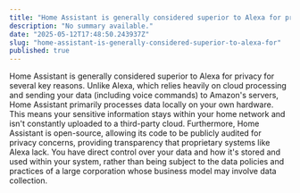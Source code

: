 ```yaml
---
title: "Home Assistant is generally considered superior to Alexa for privacy for several"
description: "No summary available."
date: "2025-05-12T17:48:50.243937Z"
slug: "home-assistant-is-generally-considered-superior-to-alexa-for"
published: true
---
```


Home Assistant is generally considered superior to Alexa for privacy for several key reasons. Unlike Alexa, which relies heavily on cloud processing and sending your data (including voice commands) to Amazon's servers, Home Assistant primarily processes data locally on your own hardware. This means your sensitive information stays within your home network and isn't constantly uploaded to a third-party cloud. Furthermore, Home Assistant is open-source, allowing its code to be publicly audited for privacy concerns, providing transparency that proprietary systems like Alexa lack. You have direct control over your data and how it's stored and used within your system, rather than being subject to the data policies and practices of a large corporation whose business model may involve data collection.